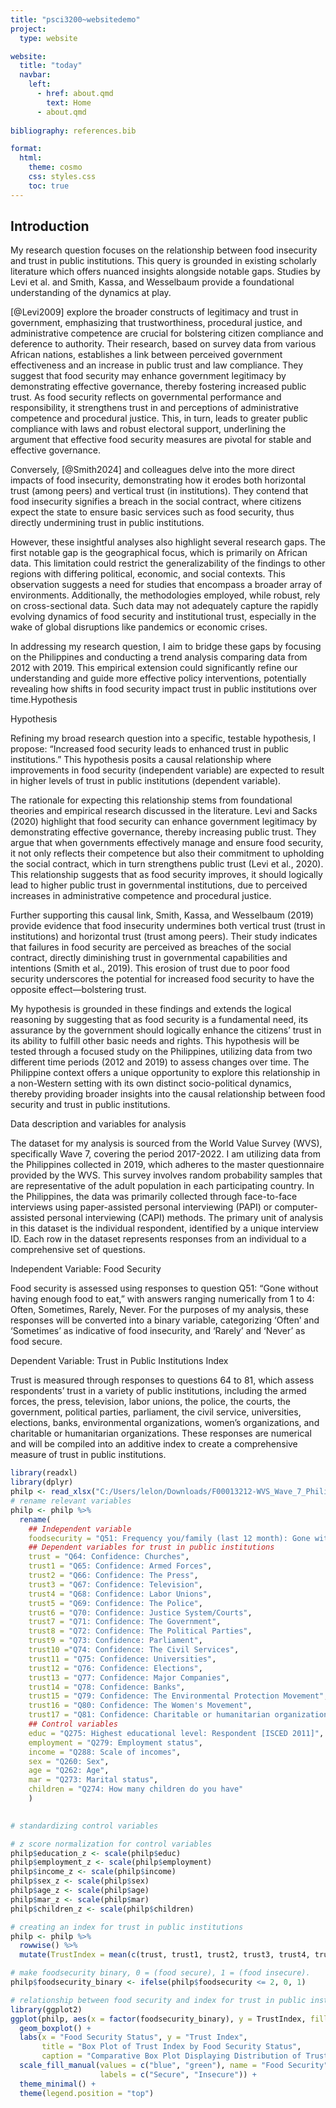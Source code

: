 ```yaml
---
title: "psci3200~websitedemo"
project:
  type: website

website:
  title: "today"
  navbar:
    left:
      - href: about.qmd
        text: Home
      - about.qmd
      
bibliography: references.bib

format:
  html:
    theme: cosmo
    css: styles.css
    toc: true
---
```


## Introduction

My research question focuses on the relationship between food insecurity and trust in public institutions. This query is grounded in existing scholarly literature which offers nuanced insights alongside notable gaps. Studies by Levi et al. and Smith, Kassa, and Wesselbaum provide a foundational understanding of the dynamics at play.

[@Levi2009] explore the broader constructs of legitimacy and trust in government, emphasizing that trustworthiness, procedural justice, and administrative competence are crucial for bolstering citizen compliance and deference to authority. Their research, based on survey data from various African nations, establishes a link between perceived government effectiveness and an increase in public trust and law compliance. They suggest that food security may enhance government legitimacy by demonstrating effective governance, thereby fostering increased public trust. As food security reflects on governmental performance and responsibility, it strengthens trust in and perceptions of administrative competence and procedural justice. This, in turn, leads to greater public compliance with laws and robust electoral support, underlining the argument that effective food security measures are pivotal for stable and effective governance.

Conversely, [@Smith2024] and colleagues delve into the more direct impacts of food insecurity, demonstrating how it erodes both horizontal trust (among peers) and vertical trust (in institutions). They contend that food insecurity signifies a breach in the social contract, where citizens expect the state to ensure basic services such as food security, thus directly undermining trust in public institutions.

However, these insightful analyses also highlight several research gaps. The first notable gap is the geographical focus, which is primarily on African data. This limitation could restrict the generalizability of the findings to other regions with differing political, economic, and social contexts. This observation suggests a need for studies that encompass a broader array of environments. Additionally, the methodologies employed, while robust, rely on cross-sectional data. Such data may not adequately capture the rapidly evolving dynamics of food security and institutional trust, especially in the wake of global disruptions like pandemics or economic crises.

In addressing my research question, I aim to bridge these gaps by focusing on the Philippines and conducting a trend analysis comparing data from 2012 with 2019. This empirical extension could significantly refine our understanding and guide more effective policy interventions, potentially revealing how shifts in food security impact trust in public institutions over time.Hypothesis

Hypothesis

Refining my broad research question into a specific, testable hypothesis, I propose: "Increased food security leads to enhanced trust in public institutions." This hypothesis posits a causal relationship where improvements in food security (independent variable) are expected to result in higher levels of trust in public institutions (dependent variable).

The rationale for expecting this relationship stems from foundational theories and empirical research discussed in the literature. Levi and Sacks (2020) highlight that food security can enhance government legitimacy by demonstrating effective governance, thereby increasing public trust. They argue that when governments effectively manage and ensure food security, it not only reflects their competence but also their commitment to upholding the social contract, which in turn strengthens public trust (Levi et al., 2020). This relationship suggests that as food security improves, it should logically lead to higher public trust in governmental institutions, due to perceived increases in administrative competence and procedural justice.

Further supporting this causal link, Smith, Kassa, and Wesselbaum (2019) provide evidence that food insecurity undermines both vertical trust (trust in institutions) and horizontal trust (trust among peers). Their study indicates that failures in food security are perceived as breaches of the social contract, directly diminishing trust in governmental capabilities and intentions (Smith et al., 2019). This erosion of trust due to poor food security underscores the potential for increased food security to have the opposite effect—bolstering trust.

My hypothesis is grounded in these findings and extends the logical reasoning by suggesting that as food security is a fundamental need, its assurance by the government should logically enhance the citizens' trust in its ability to fulfill other basic needs and rights. This hypothesis will be tested through a focused study on the Philippines, utilizing data from two different time periods (2012 and 2019) to assess changes over time. The Philippine context offers a unique opportunity to explore this relationship in a non-Western setting with its own distinct socio-political dynamics, thereby providing broader insights into the causal relationship between food security and trust in public institutions.

Data description and variables for analysis

The dataset for my analysis is sourced from the World Value Survey (WVS), specifically Wave 7, covering the period 2017-2022. I am utilizing data from the Philippines collected in 2019, which adheres to the master questionnaire provided by the WVS. This survey involves random probability samples that are representative of the adult population in each participating country. In the Philippines, the data was primarily collected through face-to-face interviews using paper-assisted personal interviewing (PAPI) or computer-assisted personal interviewing (CAPI) methods. The primary unit of analysis in this dataset is the individual respondent, identified by a unique interview ID. Each row in the dataset represents responses from an individual to a comprehensive set of questions.

Independent Variable: Food Security

Food security is assessed using responses to question Q51: "Gone without having enough food to eat," with answers ranging numerically from 1 to 4: Often, Sometimes, Rarely, Never. For the purposes of my analysis, these responses will be converted into a binary variable, categorizing 'Often' and 'Sometimes' as indicative of food insecurity, and 'Rarely' and 'Never' as food secure.

Dependent Variable: Trust in Public Institutions Index

Trust is measured through responses to questions 64 to 81, which assess respondents' trust in a variety of public institutions, including the armed forces, the press, television, labor unions, the police, the courts, the government, political parties, parliament, the civil service, universities, elections, banks, environmental organizations, women’s organizations, and charitable or humanitarian organizations. These responses are numerical and will be compiled into an additive index to create a comprehensive measure of trust in public institutions.

```r
library(readxl)
library(dplyr)
philp <- read_xlsx("C:/Users/lelon/Downloads/F00013212-WVS_Wave_7_Philippines_Excel_v5.0.xlsx")
# rename relevant variables
philp <- philp %>%
  rename(
    ## Independent variable
    foodsecurity = "Q51: Frequency you/family (last 12 month): Gone without enough food to eat",
    ## Dependent variables for trust in public institutions
    trust = "Q64: Confidence: Churches",
    trust1 = "Q65: Confidence: Armed Forces",
    trust2 = "Q66: Confidence: The Press",
    trust3 = "Q67: Confidence: Television", 
    trust4 = "Q68: Confidence: Labor Unions",  
    trust5 = "Q69: Confidence: The Police",
    trust6 = "Q70: Confidence: Justice System/Courts",
    trust7 = "Q71: Confidence: The Government",
    trust8 = "Q72: Confidence: The Political Parties",
    trust9 = "Q73: Confidence: Parliament",
    trust10 ="Q74: Confidence: The Civil Services",
    trust11 = "Q75: Confidence: Universities",
    trust12 = "Q76: Confidence: Elections",
    trust13 = "Q77: Confidence: Major Companies",
    trust14 = "Q78: Confidence: Banks",
    trust15 = "Q79: Confidence: The Environmental Protection Movement",
    trust16 = "Q80: Confidence: The Women's Movement",
    trust17 = "Q81: Confidence: Charitable or humanitarian organizations",
    ## Control variables
    educ = "Q275: Highest educational level: Respondent [ISCED 2011]", 
    employment = "Q279: Employment status",
    income = "Q288: Scale of incomes",
    sex = "Q260: Sex",
    age = "Q262: Age",
    mar = "Q273: Marital status",
    children = "Q274: How many children do you have"
    )
    

# standardizing control variables

# z score normalization for control variables
philp$education_z <- scale(philp$educ)
philp$employment_z <- scale(philp$employment)  
philp$income_z <- scale(philp$income)
philp$sex_z <- scale(philp$sex)
philp$age_z <- scale(philp$age)
philp$mar_z <- scale(philp$mar)
philp$children_z <- scale(philp$children)

# creating an index for trust in public institutions
philp <- philp %>%
  rowwise() %>%
  mutate(TrustIndex = mean(c(trust, trust1, trust2, trust3, trust4, trust5, trust6, trust7, trust8, trust9, trust10, trust11, trust12, trust13, trust14, trust15, trust16, trust17), na.rm = TRUE))

# make foodsecurity binary, 0 = (food secure), 1 = (food insecure).
philp$foodsecurity_binary <- ifelse(philp$foodsecurity <= 2, 0, 1)

# relationship between food security and index for trust in public institutions. Box plot. 
library(ggplot2)
ggplot(philp, aes(x = factor(foodsecurity_binary), y = TrustIndex, fill = factor(foodsecurity_binary))) +
  geom_boxplot() +
  labs(x = "Food Security Status", y = "Trust Index",
       title = "Box Plot of Trust Index by Food Security Status",
       caption = "Comparative Box Plot Displaying Distribution of Trust Index Scores Between Food Secure and Food Insecure Populations") +
  scale_fill_manual(values = c("blue", "green"), name = "Food Security",
                    labels = c("Secure", "Insecure")) +
  theme_minimal() +
  theme(legend.position = "top")
```
